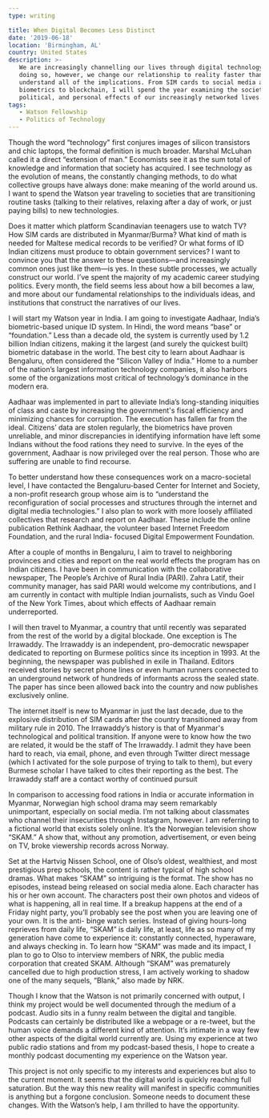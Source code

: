 ```yaml
---
type: writing

title: When Digital Becomes Less Distinct
date: '2019-06-18'
location: 'Birmingham, AL'
country: United States
description: >-
   We are increasingly channelling our lives through digital technology. In
   doing so, however, we change our relationship to reality faster than we can
   understand all of the implications. From SIM cards to social media and
   biometrics to blockchain, I will spend the year examining the societal,
   political, and personal effects of our increasingly networked lives.
tags:
   - Watson Fellowship
   - Politics of Technology
---
```


Though the word “technology" first conjures images of silicon transistors and
chic laptops, the formal definition is much broader. Marshal McLuhan called it a
direct “extension of man.” Economists see it as the sum total of knowledge and
information that society has acquired. I see technology as the evolution of
means, the constantly changing methods, to do what collective groups have always
done: make meaning of the world around us. I want to spend the Watson year
traveling to societies that are transitioning routine tasks (talking to their
relatives, relaxing after a day of work, or just paying bills) to new
technologies.

Does it matter which platform Scandinavian teenagers use to watch TV? How SIM
cards are distributed in Myanmar/Burma? What kind of math is needed for Maltese
medical records to be verified? Or what forms of ID Indian citizens must produce
to obtain government services? I want to convince you that the answer to these
questions—and increasingly common ones just like them—is yes. In these subtle
processes, we actually construct our world. I’ve spent the majority of my
academic career studying politics. Every month, the field seems less about how a
bill becomes a law, and more about our fundamental relationships to the
individuals ideas, and institutions that construct the narratives of our lives.

I will start my Watson year in India. I am going to investigate Aadhaar, India’s
biometric-based unique ID system. In Hindi, the word means “base” or
“foundation.” Less than a decade old, the system is currently used by 1.2
billion Indian citizens, making it the largest (and surely the quickest built)
biometric database in the world. The best city to learn about Aadhaar is
Bengaluru, often considered the “Silicon Valley of India.” Home to a number of
the nation’s largest information technology companies, it also harbors some of
the organizations most critical of technology’s dominance in the modern era.

Aadhaar was implemented in part to alleviate India’s long-standing iniquities of
class and caste by increasing the government's fiscal efficiency and minimizing
chances for corruption. The execution has fallen far from the ideal. Citizens’
data are stolen regularly, the biometrics have proven unreliable, and minor
discrepancies in identifying information have left some Indians without the food
rations they need to survive. In the eyes of the government, Aadhaar is now
privileged over the real person. Those who are suffering are unable to find
recourse.

To better understand how these consequences work on a macro-societal level, I
have contacted the Bengaluru-based Center for Internet and Society, a non-profit
research group whose aim is to “understand the reconfiguration of social
processes and structures through the internet and digital media technologies.” I
also plan to work with more loosely affiliated collectives that research and
report on Aadhaar. These include the online publication Rethink Aadhaar, the
volunteer based Internet Freedom Foundation, and the rural India- focused
Digital Empowerment Foundation.

After a couple of months in Bengaluru, I aim to travel to neighboring provinces
and cities and report on the real world effects the program has on Indian
citizens. I have been in communication with the collaborative newspaper, The
People’s Archive of Rural India (PARI). Zahra Latif, their community manager,
has said PARI would welcome my contributions, and I am currently in contact with
multiple Indian journalists, such as Vindu Goel of the New York Times, about
which effects of Aadhaar remain underreported.

I will then travel to Myanmar, a country that until recently was separated from
the rest of the world by a digital blockade. One exception is The Irrawaddy. The
Irrawaddy is an independent, pro-democratic newspaper dedicated to reporting on
Burmese politics since its inception in 1993. At the beginning, the newspaper
was published in exile in Thailand. Editors received stories by secret phone
lines or even human runners connected to an underground network of hundreds of
informants across the sealed state. The paper has since been allowed back into
the country and now publishes exclusively online.

The internet itself is new to Myanmar in just the last decade, due to the
explosive distribution of SIM cards after the country transitioned away from
military rule in 2010. The Irrawaddy’s history is that of Myanmar's
technological and political transition. If anyone were to know how the two are
related, it would be the staff of The Irrawaddy. I admit they have been hard to
reach, via email, phone, and even through Twitter direct message (which I
activated for the sole purpose of trying to talk to them), but every Burmese
scholar I have talked to cites their reporting as the best. The Irrawaddy staff
are a contact worthy of continued pursuit

In comparison to accessing food rations in India or accurate information in
Myanmar, Norwegian high school drama may seem remarkably unimportant, especially
on social media. I’m not talking about classmates who channel their insecurities
through Instagram, however. I am referring to a fictional world that exists
solely online. It’s the Norwegian television show “SKAM.” A show that, without
any promotion, advertisement, or even being on TV, broke viewership records
across Norway.

Set at the Hartvig Nissen School, one of Olso’s oldest, wealthiest, and most
prestigious prep schools, the content is rather typical of high school dramas.
What makes “SKAM” so intriguing is the format. The show has no episodes, instead
being released on social media alone. Each character has his or her own account.
The characters post their own photos and videos of what is happening, all in
real time. If a breakup happens at the end of a Friday night party, you’ll
probably see the post when you are leaving one of your own. It is the anti-
binge watch series. Instead of giving hours-long reprieves from daily life,
“SKAM” is daily life, at least, life as so many of my generation have come to
experience it: constantly connected, hyperaware, and always checking in. To
learn how “SKAM” was made and its impact, I plan to go to Olso to interview
members of NRK, the public media corporation that created SKAM. Although “SKAM”
was prematurely cancelled due to high production stress, I am actively working
to shadow one of the many sequels, “Blank,” also made by NRK.

Though I know that the Watson is not primarily concerned with output, I think my
project would be well documented through the medium of a podcast. Audio sits in
a funny realm between the digital and tangible. Podcasts can certainly be
distributed like a webpage or a re-tweet, but the human voice demands a
different kind of attention. It’s intimate in a way few other aspects of the
digital world currently are. Using my experience at two public radio stations
and from my podcast-based thesis, I hope to create a monthly podcast documenting
my experience on the Watson year.

This project is not only specific to my interests and experiences but also to
the current moment. It seems that the digital world is quickly reaching full
saturation. But the way this new reality will manifest in specific communities
is anything but a forgone conclusion. Someone needs to document these changes.
With the Watson’s help, I am thrilled to have the opportunity.
